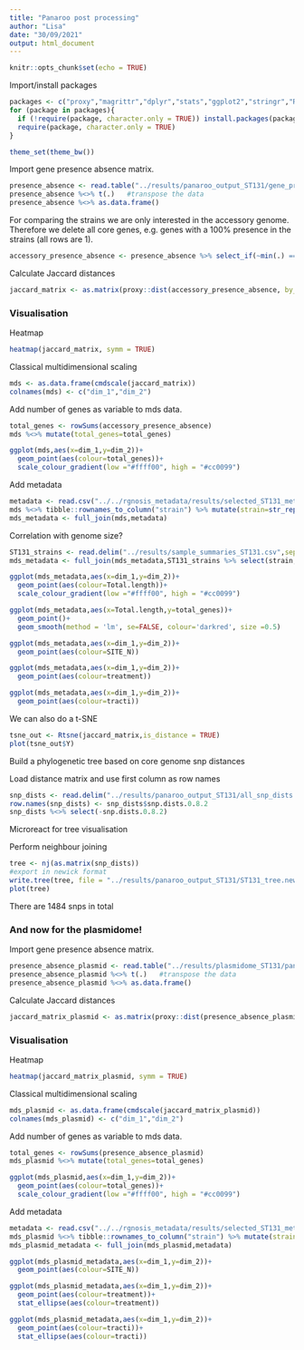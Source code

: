 ```yaml
---
title: "Panaroo post processing"
author: "Lisa"
date: "30/09/2021"
output: html_document
---
```


```r
knitr::opts_chunk$set(echo = TRUE)
```

Import/install packages
```r
packages <- c("proxy","magrittr","dplyr","stats","ggplot2","stringr","Rtsne","ape")
for (package in packages){
  if (!require(package, character.only = TRUE)) install.packages(package)
  require(package, character.only = TRUE)
}
```

```r
theme_set(theme_bw())
```

Import gene presence absence matrix.
```r
presence_absence <- read.table("../results/panaroo_output_ST131/gene_presence_absence.Rtab", header = TRUE, row.names = 1)
presence_absence %<>% t(.)   #transpose the data
presence_absence %<>% as.data.frame()
```

For comparing the strains we are only interested in the accessory genome.
Therefore we delete all core genes, e.g. genes with a 100% presence in the strains (all rows are 1).
```r
accessory_presence_absence <- presence_absence %>% select_if(~min(.) == 0)
```

Calculate Jaccard distances
```r
jaccard_matrix <- as.matrix(proxy::dist(accessory_presence_absence, by_rows = TRUE, method = "Jaccard"))
```

### Visualisation

Heatmap
```r
heatmap(jaccard_matrix, symm = TRUE)
```
Classical multidimensional scaling
```r
mds <- as.data.frame(cmdscale(jaccard_matrix))
colnames(mds) <- c("dim_1","dim_2")
```

Add number of genes as variable to mds data.
```r
total_genes <- rowSums(accessory_presence_absence)
mds %<>% mutate(total_genes=total_genes)
```

```r
ggplot(mds,aes(x=dim_1,y=dim_2))+
  geom_point(aes(colour=total_genes))+
  scale_colour_gradient(low ="#ffff00", high = "#cc0099")
```

Add metadata
```r
metadata <- read.csv("../../rgnosis_metadata/results/selected_ST131_metadata.csv") %>% rename(strain=run_ID)
mds %<>% tibble::rownames_to_column("strain") %>% mutate(strain=str_replace_all(strain,fixed('.'),'-'))
mds_metadata <- full_join(mds,metadata)
```
Correlation with genome size?
```r
ST131_strains <- read.delim("../results/sample_summaries_ST131.csv",sep = ';') %>% rename(strain=Sample)
mds_metadata <- full_join(mds_metadata,ST131_strains %>% select(strain,Total.length))
```
```r
ggplot(mds_metadata,aes(x=dim_1,y=dim_2))+
  geom_point(aes(colour=Total.length))+
  scale_colour_gradient(low ="#ffff00", high = "#cc0099")
```
```r
ggplot(mds_metadata,aes(x=Total.length,y=total_genes))+
  geom_point()+
  geom_smooth(method = 'lm', se=FALSE, colour='darkred', size =0.5)
```

```r
ggplot(mds_metadata,aes(x=dim_1,y=dim_2))+
  geom_point(aes(colour=SITE_N))
```
```r
ggplot(mds_metadata,aes(x=dim_1,y=dim_2))+
  geom_point(aes(colour=treatment))
```

```r
ggplot(mds_metadata,aes(x=dim_1,y=dim_2))+
  geom_point(aes(colour=tracti))
```

We can also do a t-SNE
```r
tsne_out <- Rtsne(jaccard_matrix,is_distance = TRUE)
plot(tsne_out$Y)
```
Build a phylogenetic tree based on core genome snp distances

Load distance matrix and use first column as row names
```r
snp_dists <- read.delim("../results/panaroo_output_ST131/all_snp_dists.tsv")
row.names(snp_dists) <- snp_dists$snp.dists.0.8.2
snp_dists %<>% select(-snp.dists.0.8.2)
```

Microreact for tree visualisation

Perform neighbour joining
```r
tree <- nj(as.matrix(snp_dists))
#export in newick format
write.tree(tree, file = "../results/panaroo_output_ST131/ST131_tree.newick")
plot(tree)
```
There are 1484 snps in total

### And now for the plasmidome!

Import gene presence absence matrix.
```r
presence_absence_plasmid <- read.table("../results/plasmidome_ST131/panaroo_output/gene_presence_absence.Rtab", header = TRUE, row.names = 1)
presence_absence_plasmid %<>% t(.)   #transpose the data
presence_absence_plasmid %<>% as.data.frame()
```

Calculate Jaccard distances
```r
jaccard_matrix_plasmid <- as.matrix(proxy::dist(presence_absence_plasmid, by_rows = TRUE, method = "Jaccard"))
```

### Visualisation

Heatmap
```r
heatmap(jaccard_matrix_plasmid, symm = TRUE)
```
Classical multidimensional scaling
```r
mds_plasmid <- as.data.frame(cmdscale(jaccard_matrix_plasmid))
colnames(mds_plasmid) <- c("dim_1","dim_2")
```

Add number of genes as variable to mds data.
```r
total_genes <- rowSums(presence_absence_plasmid)
mds_plasmid %<>% mutate(total_genes=total_genes)
```

```r
ggplot(mds_plasmid,aes(x=dim_1,y=dim_2))+
  geom_point(aes(colour=total_genes))+
  scale_colour_gradient(low ="#ffff00", high = "#cc0099")
```

Add metadata
```r
metadata <- read.csv("../../rgnosis_metadata/results/selected_ST131_metadata.csv") %>% rename(strain=run_ID)
mds_plasmid %<>% tibble::rownames_to_column("strain") %>% mutate(strain=str_replace_all(strain,fixed('.'),'-'))
mds_plasmid_metadata <- full_join(mds_plasmid,metadata)
```

```r
ggplot(mds_plasmid_metadata,aes(x=dim_1,y=dim_2))+
  geom_point(aes(colour=SITE_N))
```
```r
ggplot(mds_plasmid_metadata,aes(x=dim_1,y=dim_2))+
  geom_point(aes(colour=treatment))+
  stat_ellipse(aes(colour=treatment))
```

```r
ggplot(mds_plasmid_metadata,aes(x=dim_1,y=dim_2))+
  geom_point(aes(colour=tracti))+
  stat_ellipse(aes(colour=tracti))
```
